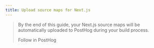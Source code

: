 ```yaml
---
title: Upload source maps for Next.js
---
```



> By the end of this guide, your Next.js source maps will be automatically uploaded to PostHog during your build process.
>
> <CallToAction type="primary" to="https://us.posthog.com/onboarding/error_tracking?step=source_maps">
>    Follow in PostHog
> </CallToAction>

<NextJSUploadSourceMaps />